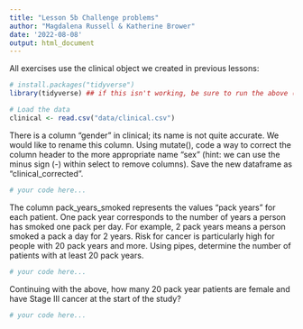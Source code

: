 ---
title: "Lesson 5b Challenge problems"
author: "Magdalena Russell & Katherine Brower"
date: '2022-08-08'
output: html_document
---

All exercises use the clinical object we created in previous lessons:

```{r}
# install.packages("tidyverse")
library(tidyverse) ## if this isn't working, be sure to run the above (uncomment first)

# Load the data
clinical <- read.csv("data/clinical.csv")
```

There is a column “gender” in clinical; its name is not quite accurate. We would like to rename this column. Using mutate(), code a way to correct the column header to the more appropriate name “sex” (hint: we can use the minus sign (-) within select to remove columns). Save the new dataframe as “clinical_corrected”.

```{r}
# your code here...

```

The column pack_years_smoked represents the values “pack years” for each patient. One pack year corresponds to the number of years a person has smoked one pack per day. For example, 2 pack years means a person smoked a pack a day for 2 years. Risk for cancer is particularly high for people with 20 pack years and more. Using pipes, determine the number of patients with at least 20 pack years.

```{r}
# your code here...

```

Continuing with the above, how many 20 pack year patients are female and have Stage III cancer at the start of the study?

```{r}
# your code here...

```


